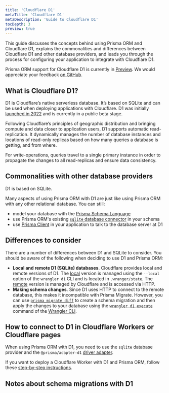 ```yaml
---
title: 'Cloudflare D1'
metaTitle: 'Cloudflare D1'
metaDescription: 'Guide to Cloudflare D1'
tocDepth: 3
preview: true
---
```


<TopBlock>

This guide discusses the concepts behind using Prisma ORM and Cloudflare D1, explains the commonalities and differences between Cloudflare D1 and other database providers, and leads you through the process for configuring your application to integrate with Cloudflare D1.

Prisma ORM support for Cloudflare D1 is currently in [Preview](/orm/more/releases#preview). We would appreciate your feedback [on GitHub](tbd).

</TopBlock>

## What is Cloudflare D1?

D1 is Cloudflare’s native serverless database. It’s based on SQLite and can be used when deploying applications with Cloudflare. D1 was initially [launched in 2022](https://blog.cloudflare.com/introducing-d1) and is currently in a public beta stage.

Following Cloudflare’s principles of geographic distribution and bringing compute and data closer to application users, D1 supports automatic read-replication. It dynamically manages the number of database instances and locations of read-only replicas based on how many queries a database is getting, and from where.

For write-operations, queries travel to a single primary instance in order to propagate the changes to all read-replicas and ensure data consistency.

## Commonalities with other database providers

D1 is based on SQLite.

Many aspects of using Prisma ORM with D1 are just like using Prisma ORM with any other relational database. You can still:

- model your database with the [Prisma Schema Language](/orm/prisma-schema)
- use Prisma ORM's existing [`sqlite` database connector](/orm/overview/databases/sqlite) in your schema
- use [Prisma Client](/orm/prisma-client) in your application to talk to the database server at D1

## Differences to consider

There are a number of differences between D1 and SQLite to consider. You should be aware of the following when deciding to use D1 and Prisma ORM:

- **Local and remote D1 (SQLite) databases**. Cloudflare provides local and remote versions of D1. The [local](https://developers.cloudflare.com/d1/configuration/local-development) version is managed using the `--local` option of the `wrangler d1` CLI and is located in `.wranger/state`. The [remote](https://developers.cloudflare.com/d1/configuration/remote-development) version is managed by Cloudflare and is accessed via HTTP.
- **Making schema changes**. Since D1 uses HTTP to connect to the remote database, this makes it incompatible with Prisma Migrate. However, you can use [`prisma migrate diff`](/orm/reference/prisma-cli-reference#migrate-diff) to create a schema migration and then apply the changes to your database using the [`wrangler d1 execute`](https://developers.cloudflare.com/workers/wrangler/commands/#execute) command of the [Wrangler CLI](https://developers.cloudflare.com/workers/wrangler/).

## How to connect to D1 in Cloudflare Workers or Cloudflare pages

When using Prisma ORM with D1, you need to use the `sqlite` database provider and the `@prisma/adapter-d1` [driver adapter](/orm/overview/databases/database-drivers#driver-adapters).

If you want to deploy a Cloudflare Worker with D1 and Prisma ORM, follow these [step-by-step instructions](/orm/prisma-client/deployment/edge/deploy-to-cloudflare#d1).

## Notes about schema migrations with D1
